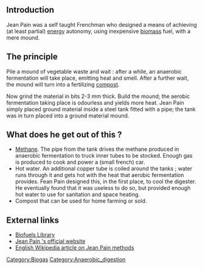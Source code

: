 {{Lang|[[Le système Jean Pain|Français]] - [[Jean Pain system|English]]}}
{{Disagreement}}

==Introduction==
Jean Pain was a self taught Frenchman who designed a means of achieving (at least partial) [[energy]] autonomy, using inexpensive [[biomass]] fuel, with a mere mound.
==The principle==
Pile a mound of vegetable waste and wait : after a while, an anaerobic fermentation will take place, emitting heat and smell. After a further wait, the mound will turn into a fertilizing [[compost]].

Now grind the material in bits 2-3 mm thick. Build the mound; the aerobic fermentation taking place is odourless and yields more heat.
Jean Pain simply placed ground material inside a steel tank fitted with a pipe; the tank was in turn placed into a ground material mound.

==What does he get out of this ?==
* [[Methane]]. The pipe from the tank drives the methane produced in anaerobic fermentation to truck inner tubes to be stocked. Enough gas is produced to cook and power a (small french) car.
* Hot water. An additional copper tube is coiled around the tanks ; water runs through it and gets hot with the heat that aerobic  fermentation provides. Fean Pain designed this, in the first place, to cool the digester. He eventually found that it was useless to do so, but provided enough hot water to use for sanitation and space heating.
* Compost that can be used for home farming or sold.

== External links ==
*[http://journeytoforever.org/biofuel_library/methane_pain.html Biofuels Library]
*[http://www.jean-pain.com Jean Pain 's official website]
*[http://en.wikipedia.org/wiki/Jean_Pain English Wikipedia article on Jean Pain methods]

[[Category:Biogas]]
[[Category:Anaerobic_digestion]]